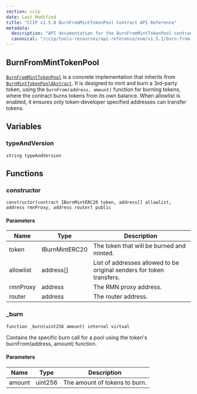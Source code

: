 ```yaml
---
section: ccip
date: Last Modified
title: "CCIP v1.5.0 BurnFromMintTokenPool Contract API Reference"
metadata:
  description: "API documentation for the BurnFromMintTokenPool contract in Chainlink CCIP v1.5.0, implementing burn/mint functionality for third-party tokens using burnFrom(address, amount)."
  canonical: "/ccip/tools-resources/api-reference/evm/v1.5.1/burn-from-mint-token-pool"
---
```



<CcipCommon callout="importCCIPPackage150" />

## BurnFromMintTokenPool

[`BurnFromMintTokenPool`](https://github.com/smartcontractkit/ccip/tree/release/contracts-ccip-1.5.0/contracts/src/v0.8/ccip/pools/BurnFromMintTokenPool.sol) is a concrete implementation that inherits from [`BurnMintTokenPoolAbstract`](/ccip/tools-resources/api-reference/evm/v1.5.0/burn-mint-token-pool-abstract). It is designed to mint and burn a 3rd-party token, using the `burnFrom(address, amount)` function for burning tokens, where the contract burns tokens from its own balance. When allowlist is enabled, it ensures only token-developer specified addresses can transfer tokens.

## Variables

### typeAndVersion

```solidity
string typeAndVersion
```

## Functions

### constructor

```solidity
constructor(contract IBurnMintERC20 token, address[] allowlist, address rmnProxy, address router) public
```

#### Parameters

| Name      | Type           | Description                                                           |
| --------- | -------------- | --------------------------------------------------------------------- |
| token     | IBurnMintERC20 | The token that will be burned and minted.                             |
| allowlist | address[]      | List of addresses allowed to be original senders for token transfers. |
| rmnProxy  | address        | The RMN proxy address.                                                |
| router    | address        | The router address.                                                   |

### \_burn

```solidity
function _burn(uint256 amount) internal virtual
```

Contains the specific burn call for a pool using the token's burnFrom(address, amount) function.

#### Parameters

| Name   | Type    | Description                   |
| ------ | ------- | ----------------------------- |
| amount | uint256 | The amount of tokens to burn. |
